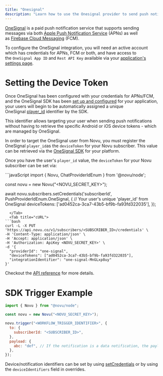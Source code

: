 ```yaml
---
title: "Onesignal"
description: "Learn how to use the Onesignal provider to send push notifications using Novu"
---
```


[OneSignal](https://onesignal.com/) is a paid push notification service that supports sending messages via both [Apple Push Notification Service](https://developer.apple.com/documentation/usernotifications/setting_up_a_remote_notification_server) (APNs) as well as [Firebase Cloud Messaging](https://firebase.google.com/docs/cloud-messaging) (FCM).

To configure the OneSignal integration, you will need an active account which has credentials for APNs, FCM or both, and have access to the `OneSignal App ID` and `Rest API Key` available via your [application's settings page](https://documentation.onesignal.com/docs/keys-and-ids).

# Setting the Device Token

Once OneSignal has been configured with your credentials for APNs/FCM, and the OneSignal SDK has been [set up and configured](https://documentation.onesignal.com/docs/onboarding-with-onesignal#step-1-setup-onesignal-sdk) for your application, your users will begin to be automatically assigned a unique OneSignal [player_id](https://documentation.onesignal.com/docs/users#player-id) identifier by the SDK.

This identifier allows targeting your user when sending push notifications without having to retrieve the specific Android or iOS device tokens - which are managed by OneSignal.

In order to target the OneSignal user from Novu, you must register the OneSignal `player_id`as the `deviceToken` for your Novu subscriber. This value can be retrieved via the [OneSignal SDK](https://documentation.onesignal.com/docs/users-and-devices#finding-users) for your platform.

Once you have the user's `player_id` value, the `deviceToken` for your Novu subscriber can be set via:

<Tabs>
  <Tab title="Node.js">
```javaScript
import {
  Novu,
  ChatProviderIdEnum
} from '@novu/node';

const novu = new Novu("<NOVU_SECRET_KEY>");

await novu.subscribers.setCredentials('subscriberId', PushProviderIdEnum.OneSignal, {
// Your user's unique 'player_id' from OneSignal
deviceTokens: ['ad0452ca-3ca7-43b5-bf9b-fa93fd322035'],
});

````
  </Tab>
  <Tab title="cURL">
```bash
curl -L -X PUT 'https://api.novu.co/v1/subscribers/<SUBSCRIBER_ID>/credentials' \
-H 'Content-Type: application/json' \
-H 'Accept: application/json' \
-H 'Authorization: ApiKey <NOVU_SECRET_KEY>' \
-d '{
  "providerId": "one-signal",
  "deviceTokens": ["ad0452ca-3ca7-43b5-bf9b-fa93fd322035"],
  "integrationIdentifier": "one-signal-MnGLxp8uy"
}'
````

  </Tab>
</Tabs>

Checkout the [API reference](/api-reference/subscribers/update-subscriber-credentials) for more details.

# SDK Trigger Example

```jsx
import { Novu } from "@novu/node";

const novu = new Novu("<NOVU_SECRET_KEY>");

novu.trigger("<WORKFLOW_TRIGGER_IDENTIFIER>", {
  to: {
    subscriberId: "<SUBSCRIBER_ID>",
  },
  payload: {
    abc: "def", // If the notification is a data notification, the payload will be sent as the data
  },
});
```

Device/notification identifiers can be set by using [setCredentials](https://docs.novu.co/channels/email/resend/#set-device-token) or by using the `deviceIdentifiers` field in overrides.
